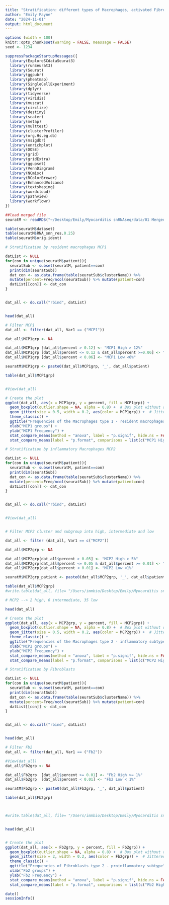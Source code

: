 ```yaml
---
title: "Stratification: different types of Macrophages, activated Fibroblasts"
author: "Emily Payne"
date: "2024-11-01"
output: html_document
---
```


```r
options (width = 100)
knitr::opts_chunk$set(warning = FALSE, meassage = FALSE)
seed <- 1234
```

```r
suppressPackageStartupMessages({
  library(ExploreSCdataSeurat3)
  library(runSeurat3)
  library(Seurat)
  library(ggpubr)
  library(pheatmap)
  library(SingleCellExperiment)
  library(dplyr)
  library(tidyverse)
  library(viridis)
  library(muscat)
  library(circlize)
  library(destiny)
  library(scater)
  library(metap)
  library(multtest)
  library(clusterProfiler)
  library(org.Hs.eg.db)
  library(msigdbr)
  library(enrichplot)
  library(DOSE)
  library(grid)
  library(gridExtra)
  library(ggupset)
  library(VennDiagram)
  library(NCmisc)
  library(RColorBrewer)
  library(EnhancedVolcano)
  library(textshaping)
  library(wordcloud)
  library(pathview)
  library(workflowr)
})

```


```r
##load merged file 
seuratM <- readRDS("~/Desktop/Emily/Myocarditis snRNAseq/data/01 Merged Seurat files/seuratM_all_metadata_withAMvsHealthy_ventricle_sex_TC con_27.10.2024.rds")

table(seuratM$dataset)
table(seuratM$RNA_snn_res.0.25)
table(seuratM$orig.ident)
```


```r

# Stratification by resident macrophages MCP1

datList <- NULL
for(con in unique(seuratM$patient)){
  seuratSub <- subset(seuratM, patient==con)
  print(dim(seuratSub))
  dat_con <- as.data.frame(table(seuratSub$clusterName)) %>%
  mutate(percent=Freq/ncol(seuratSub)) %>% mutate(patient=con)
  datList[[con]] <- dat_con
}


dat_all <- do.call("rbind", datList)


head(dat_all)

# Filter MCP1
dat_all <- filter(dat_all, Var1 == ("MCP1"))

dat_all$MCP1grp <- NA

dat_all$MCP1grp [dat_all$percent > 0.12] <- "MCP1 High > 12%"
dat_all$MCP1grp [dat_all$percent <= 0.12 & dat_all$percent >=0.06] <- "MCP1 Intermediate 6-12%"
dat_all$MCP1grp [dat_all$percent < 0.06] <- "MCP1 Low <6%"

seuratM$MCP1grp <- paste0(dat_all$MCP1grp, '_', dat_all$patient)

table(dat_all$MCP1grp)


#View(dat_all)

# Create the plot
ggplot(dat_all, aes(x = MCP1grp, y = percent, fill = MCP1grp)) +
  geom_boxplot(outlier.shape = NA, alpha = 0.8) +  # Box plot without outliers
  geom_jitter(size = 0.5, width = 0.2, aes(color = MCP1grp)) +  # Jittered points
  theme_classic() +
  ggtitle("Frequencies of the Macrophages type 1 - resident macrophages") +
  xlab("MCP1 groups") +
  ylab("MCP1 Frequency") +
  stat_compare_means(method = "anova", label = "p.signif", hide.ns = FALSE) +
  stat_compare_means(label = "p.format", comparisons = list(c("MCP1 High > 12%", "MCP1 Intermediate 6-12%", "MCP1 Low <6%"), method = "kruskal"))

```


```r

# Stratification by inflammatory Macrophages MCP2

datList <- NULL
for(con in unique(seuratM$patient)){
  seuratSub <- subset(seuratM, patient==con)
  print(dim(seuratSub))
  dat_con <- as.data.frame(table(seuratSub$clusterName)) %>%
  mutate(percent=Freq/ncol(seuratSub)) %>% mutate(patient=con)
  datList[[con]] <- dat_con
}


dat_all <- do.call("rbind", datList)


#View(dat_all)


# Filter MCP2 cluster and subgroup into high, intermediate and low

dat_all <- filter (dat_all, Var1 == c("MCP2"))

dat_all$MCP2grp <- NA

dat_all$MCP2grp[dat_all$percent > 0.05] <- "MCP2 High > 5%"
dat_all$MCP2grp[dat_all$percent <= 0.05 & dat_all$percent >= 0.01] <- "MCP2 Intermediate 1-5%"
dat_all$MCP2grp[dat_all$percent < 0.01] <- "MCP2 Low <1%"

seuratM$MCP2grp_patient <- paste0(dat_all$MCP2grp, '_', dat_all$patient)

table(dat_all$MCP2grp)
#write.table(dat_all, file= "/Users/immbio/Desktop/Emily/Myocarditis snRNAseq/docs/Markers_dat_all_clusters_MCP2_high_low", sep = "\t",quote=F,row.names=F,col.names=T)

# MCP2 --> 2 high, 6 intermediate, 35 low

head(dat_all)

# Create the plot
ggplot(dat_all, aes(x = MCP2grp, y = percent, fill = MCP2grp)) +
  geom_boxplot(outlier.shape = NA, alpha = 0.8) +  # Box plot without outliers
  geom_jitter(size = 0.5, width = 0.2, aes(color = MCP2grp)) +  # Jittered points
  theme_classic() +
  ggtitle("Frequencies of the Macrophages type 2 - inflammatory subtype") +
  xlab("MCP2 groups") +
  ylab("MCP2 Frequency") +
  stat_compare_means(method = "anova", label = "p.signif", hide.ns = FALSE) +
  stat_compare_means(label = "p.format", comparisons = list(c("MCP2 High > 5%", "MCP2 Intermediate 1-5%", "MCP2 Low <1%"), method = "kruskal"))


```



```r


# Stratification by Fibroblasts

datList <- NULL
for(con in unique(seuratM$patient)){
  seuratSub <- subset(seuratM, patient==con)
  print(dim(seuratSub))
  dat_con <- as.data.frame(table(seuratSub$clusterName)) %>%
  mutate(percent=Freq/ncol(seuratSub)) %>% mutate(patient=con)
  datList[[con]] <- dat_con
}


dat_all <- do.call("rbind", datList)


head(dat_all)

# Filter Fb2
dat_all <- filter(dat_all, Var1 == ("Fb2"))

#View(dat_all) 
dat_all$Fb2grp <- NA

dat_all$Fb2grp  [dat_all$percent >= 0.01] <- "Fb2 High >= 1%"
dat_all$Fb2grp  [dat_all$percent < 0.01] <- "Fb2 Low < 1%"

seuratM$Fb2grp <- paste0(dat_all$Fb2grp, '_', dat_all$patient)

table(dat_all$Fb2grp)



#write.table(dat_all, file= "/Users/immbio/Desktop/Emily/Myocarditis snRNAseq/docs/Markers_dat_all_clusters_Fb2 Fibroblasts_high_low", sep = "\t",quote=F,row.names=F,col.names=T)


head(dat_all)


# Create the plot
ggplot(dat_all, aes(x = Fb2grp, y = percent, fill = Fb2grp)) +
  geom_boxplot(outlier.shape = NA, alpha = 0.8) +  # Box plot without outliers
  geom_jitter(size = 2, width = 0.2, aes(color = Fb2grp)) +  # Jittered points
  theme_classic() +
  ggtitle("Frequencies of Fibroblasts type 2 - proinflammatory subtype") +
  xlab("Fb2 groups") +
  ylab("Fb2 Frequency") +
  stat_compare_means(method = "anova", label = "p.signif", hide.ns = FALSE) +
  stat_compare_means(label = "p.format", comparisons = list(c("Fb2 High >= 1%", "Fb2 Low <1%"), method = "kruskal"))

```




```r
date()
sessionInfo()

```


